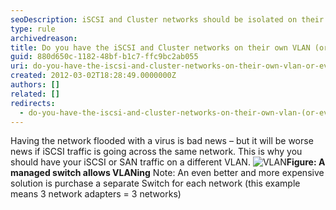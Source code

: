 ```yaml
---
seoDescription: iSCSI and Cluster networks should be isolated on their own VLAN or even better, their own switch to ensure secure data transfer.
type: rule
archivedreason:
title: Do you have the iSCSI and Cluster networks on their own VLAN (or even better their own switch)?
guid: 880d650c-1182-48bf-b1c7-ffc9bc2ab055
uri: do-you-have-the-iscsi-and-cluster-networks-on-their-own-vlan-or-even-better-their-own-switch
created: 2012-03-02T18:28:49.0000000Z
authors: []
related: []
redirects:
  - do-you-have-the-iscsi-and-cluster-networks-on-their-own-vlan-(or-even-better-their-own-switch)
---
```


Having the network flooded with a virus is bad news – but it will be worse news if iSCSI traffic is going across the same network. This is why you should have your iSCSI or SAN traffic on a different VLAN.
![VLAN](switch-for-vlan.jpg)**Figure: A managed switch allows VLANing**
Note: An even better and more expensive solution is purchase a separate Switch for each network (this example means 3 network adapters = 3 networks)